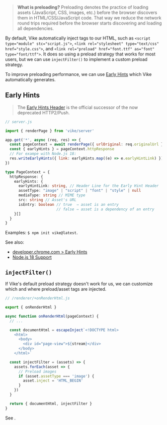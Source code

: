 
> **What is preloading?** Preloading denotes the practice of loading assets (JavaScript, CSS, images, etc.) before the browser discovers them in HTML/CSS/JavaScript code. That way we reduce the network round trips required before the browser starts discovering and loading all dependencies.

By default, Vike automatically inject tags to our HTML, such as `<script type="module" stc="script.js">`, `<link rel="stylesheet" type="text/css" href="style.css">`, and `<link rel="preload" href="font.ttf" as="font" type="font/ttf">`. It does so using a preload strategy that works for most users, but we can use `injectFilter()` to implement a custom preload strategy.

To improve preloading performance, we can use [Early Hints](https://developer.mozilla.org/en-US/docs/Web/HTTP/Status/103) which Vike automatically generates.


## Early Hints

> The [Early Hints Header](https://developer.mozilla.org/en-US/docs/Web/HTTP/Status/103) is the official successor of the now deprecated HTTP2/Push.

```js
// server.js

import { renderPage } from 'vike/server'

app.get('*', async (req, res) => {
  const pageContext = await renderPage({ urlOriginal: req.originalUrl } )
  const { earlyHints } = pageContext.httpResponse
  // For exampe with Node.js 18:
  res.writeEarlyHints({ link: earlyHints.map((e) => e.earlyHintLink) })
})
```

```ts
type PageContext = {
  httpResponse: {
    earlyHints: {
      earlyHintLink: string, // Header Line for the Early Hint Header
      assetType: "image" | "script" | "font" | "style" | null
      mediaType: string // MIME type
      src: string // Asset's URL
      isEntry: boolean // true  ⇒ asset is an entry
                       // false ⇒ asset is a dependency of an entry
    }[]
  }
}
```

Examples: `$ npm init vike@latest`.

See also:
 - [developer.chrome.com > Early Hints](https://developer.chrome.com/blog/early-hints/)
 - [Node.js 18 Support](https://nodejs.org/dist/latest-v19.x/docs/api/http.html#responsewriteearlyhintshints-callback)


## `injectFilter()`

If Vike's default preload strategy doesn't work for us, we can customize which and where preload/asset tags are injected.

```ts
// /renderer/+onRenderHtml.js

export { onRenderHtml }

async function onRenderHtml(pageContext) {
  // ...

  const documentHtml = escapeInject`<!DOCTYPE html>
    <html>
      <body>
        <div id="page-view">${stream}</div>
      </body>
    </html>`

  const injectFilter = (assets) => {
    assets.forEach(asset => {
      // Preload images
      if (asset.assetType === 'image') {
        asset.inject = 'HTML_BEGIN'
      }
    })
  }

  return { documentHtml, injectFilter }
}
```

See <Link href="/injectFilter" />.
